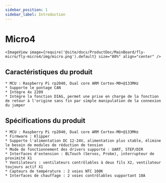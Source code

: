 ```yaml
---
sidebar_position: 1
sidebar_label: Introduction
---
```




# Micro4

    <ImageView image={require('@site/docs/ProductDoc/MainBoard/fly-micro/fly-micro4/img/micro.png').default} size="80%" align="center" />

## Caractéristiques du produit

    * MCU : Raspberry Pi rp2040, Dual core ARM Cortex-M0+@133MHz
    * Supporte le pontage CAN
    * Intègre 4x 2209
    * Intègre la fonction DIAG, permet une prise en charge de la fonction de retour à l'origine sans fin par simple manipulation de la connexion du jumper



## Spécifications du produit

    * MCU : Raspberry Pi rp2040, Dual core ARM Cortex-M0+@133MHz
    * Firmware : Klipper
    * Supporte l'alimentation DC 12-24V, alimentation plus stable, élimine le besoin de modules de réduction de tension
    * Mode de fonctionnement des drivers supporté : UART, STEP/DIR
    * Interfaces d'extension : BLTouch (Servos, Probe), interrupteur de proximité X1
    * Ventilateurs : ventilateurs contrôlables à deux fils X2, ventilateur toujours actif X1
    * Capteurs de température : 2 voies NTC 100K
    * Interfaces de chauffage : 2 voies contrôlables supportant 10A